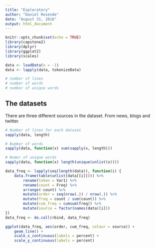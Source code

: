 ```yaml
---
title: "Exploratory"
author: "Daniel Resende"
date: "August 31, 2016"
output: html_document
---
```


```r
knitr::opts_chunk$set(echo = TRUE)
library(capstone2)
library(dplyr)
library(ggplot2)
library(scales)

data <- loadData(n = -1)
data <- lapply(data, tokenizeData)

# number of lines
# number of words
# number of unique words
```

## The datasets

There are three different sources in the dataset. From news, blogs and twitter.


```r
# Number of lines for each dataset
sapply(data, length)

# Number of words
sapply(data, function(x) sum(sapply(x, length)))

# Numer of unique words
sapply(data, function(x) length(unique(unlist(x))))
```


```r
data_freq <- lapply(seq(length(data)), function(i) {
    data.frame(table(unlist(data[[i]]))) %>%
        rename(token = Var1) %>%
        rename(count = Freq) %>%
        arrange(-count) %>%
        mutate(order = seq(nrow(.)) / nrow(.)) %>%
        mutate(freq = count / sum(count)) %>%
        mutate(cum_freq = cumsum(freq)) %>%
        mutate(source = factor(names(data)[i]))
})
data_freq <- do.call(rbind, data_freq)

ggplot(data_freq, aes(order, cum_freq, colour = source)) +
    geom_line() +
    scale_x_continuous(labels = percent) +
    scale_y_continuous(labels = percent)
```